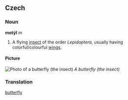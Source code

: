 ==Czech==
===Noun===
'''motýl''' ''m''

#A flying [[insect]] of the order ''Lepidoptera'', usually having colorful/colourful [[wing]]s.


====Picture====

[[Image:butterfly_1.jpg|Photo of a butterfly (the insect)]]
''A butterfly (the insect)''

===Translation===
[[butterfly]]